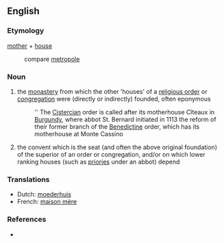 ==English==

===Etymology===
[[mother]] + [[house]]
:compare [[metropole]]

===Noun===
{{en-noun}}

# the [[monastery]] from which the other 'houses' of a [[religious order]] or [[congregation]] were (directly or indirectly) founded, often eponymous
#:'' The [[Cistercian]] order is called after its motherhouse Cîteaux in [[Burgundy]], where abbot St. Bernard initiated in 1113 the reform of their former branch of the [[Benedictine]] order, which has its motherhouse at Monte Cassino
# the convent which is the seat (and often the above original foundation) of the superior of an order or congregation, and/or on which lower ranking houses (such as [[priories]] under an abbot) depend

===Translations===
* Dutch: [[moederhuis]] {{n}}
* French: [[maison mère]] {{f}}

===References===
* {{R:Websters}}
